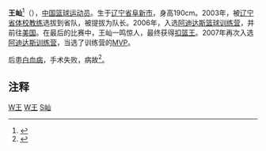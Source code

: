 '''王屾'''<ref>{{標音|字=屾 |拼音=shēn |注音=ㄕㄣ |粤拼= |中古= |反切=所臻 |同音字=申 }}</ref>（{{bd|1990年||2009年|7月31日|catIdx=Wang王屾}}），[[中国|中国]][[篮球|篮球]][[运动员|运动员]]。生于[[辽宁省|辽宁省]][[阜新市|阜新市]]，身高190cm。2003年，被[[辽宁省体校|辽宁省体校]][[教练|教练]]选拔到省队，被提拔为队长。2006年，入选[[阿迪达斯篮球训练营|阿迪达斯篮球训练营]]，并前往[[美国|美国]]。在最后的比赛中，王屾一鸣惊人，最终获得[[扣篮王|扣篮王]]。2007年再次入选[[阿迪达斯训练营|阿迪达斯训练营]]，当选了训练营的[[MVP|MVP]]。

后患[[白血病|白血病]]，手术失败，病故<ref>{{cite web |url=http://cbachina.163.com/09/0801/16/5FL3UTM300052UUC.html |title=存档副本 |accessdate=2009-09-01 |deadurl=yes |archiveurl=https://web.archive.org/web/20090805160538/http://cbachina.163.com/09/0801/16/5FL3UTM300052UUC.html |archivedate=2009-08-05 }}</ref>。

==注释==
{{reflist|2}}


[[Category:阜新人|W王]]
[[Category:中国男子篮球运动员|W王]]
[[Category:王姓|S屾]]